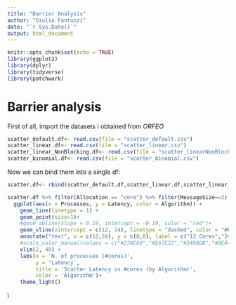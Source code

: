 ```yaml
---
title: "Barrier Analysis"
author: "Giulio Fantuzzi"
date: "`r Sys.Date()`"
output: html_document
---
```


```r
knitr::opts_chunk$set(echo = TRUE)
library(ggplot2)
library(dplyr)
library(tidyverse)
library(patchwork)
```


# Barrier analysis

First of all, import the datasets i obtained from *ORFEO*
```r
scatter_default.df<- read.csv(file = "scatter_default.csv")
scatter_linear.df<- read.csv(file = "scatter_linear.csv")
scatter_linear_NonBlocking.df<- read.csv(file = "scatter_linearNonBlocking.csv")
scatter_binomial.df<- read.csv(file = "scatter_binomial.csv")
```

Now we can bind them into a single df:
```r
scatter.df<- rbind(scatter_default.df,scatter_linear.df,scatter_linear_NonBlocking.df,scatter_binomial.df)
```



```r
scatter.df %>% filter(Allocation == "core") %>% filter(MessageSize==2) %>%
  ggplot(aes(x = Processes, y = Latency, color = Algorithm)) +
    geom_line(linetype = 1) +
    geom_point(size=1)+
    #geom_abline(slope = 0.19, intercept = -0.19, color = "red")+
    geom_vline(xintercept = c(12, 24), linetype = "dashed", color = "#616A6B")+
    annotate("text", x = c(12,24), y = c(0,0), label = c("12 Cores","24 cores"), vjust = 0, hjust = -0.1,color="#616A6B")+
    #scale_color_manual(values = c("#27AE60","#E67E22","#3498DB","#8E44AD","")) +
    xlim(2, 48) +
    labs(x = 'N. of processes (#cores)',
         y = 'Latency',
         title = 'Scatter Latency vs #cores (by Algorithm)',
         color = 'Algorithm')+
    theme_light()
```

ì